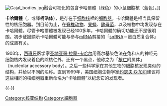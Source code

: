 {{Pathnav|真核细胞|细胞核}}
[[Image:Cajal_bodies.jpg|thumb]]融合可视化的包含卡哈爾體（绿色）的小鼠细胞核（蓝色）。]]

'''卡哈爾體'''（{{lang-en|'''Cajal body'''}}，或譯'''柯浩体'''），是存在于[[细胞核|细胞核]]裡的[[细胞器|细胞器]]。卡哈爾體是相当具保留性的核细胞器。到目前为止，在[[脊椎动物|脊椎动物]]、[[果蝇|果蝇]]、[[酵母菌|酵母菌]]，以及植物中均发现存在卡哈爾體。尽管卡哈爾體被发现已经100多年，卡哈爾體的确切功能还不是很明朗。初步证据顯示卡哈爾體可能与参与[[mRNA|mRNA]]剪接的「[[snRNA|snRNA]]－蛋白质复合体」的成熟有关。

1903年，[[西班牙|西班牙]]医学家[[圣地亚哥·拉蒙-卡哈尔|圣地亚哥·拉蒙-卡哈尔]]用高尔基染色法在兔和人的神经元细胞核内发现着色的除核仁外，还有一个黑点，他称之为「[[核仁|核仁]]附属体」（nucleolar accessory body）。之后一些科学家在其他生物的细胞核发现类似的结构，并给以不同的名称。直到1999年，美国细胞生物学家[[约瑟夫·G·加尔|约瑟夫·G·加尔]]建议将这些相同的核细胞器重新命名为“卡哈爾體”以纪念它的发现者。

{{-}}
{{细胞结构}}
{{细胞核}}
{{生物學小作品}}

[[Category:核亚结构|Category:核亚结构]]
[[Category:細胞器|Category:細胞器]]